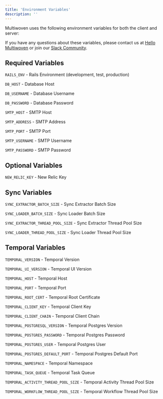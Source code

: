 ```yaml
---
title: 'Environment Variables'
description: ''
---
```


Multiwoven uses the following environment variables for both the client and server:

<Note>If you have any questions about these variables, please contact us at <a href="mailto:hello@multiwoven.com">Hello Multiwoven</a> or join our <a href="https://multiwoven.slack.com">Slack Community</a>.</Note>

## Required Variables

```RAILS_ENV``` - Rails Environment (development, test, production)

```DB_HOST``` - Database Host

```DB_USERNAME``` - Database Username

```DB_PASSWORD``` - Database Password

```SMTP_HOST``` - SMTP Host

```SMTP_ADDRESS``` - SMTP Address

```SMTP_PORT``` - SMTP Port

```SMTP_USERNAME``` - SMTP Username

```SMTP_PASSWORD``` - SMTP Password

## Optional Variables

```NEW_RELIC_KEY``` - New Relic Key

## Sync Variables

```SYNC_EXTRACTOR_BATCH_SIZE``` - Sync Extractor Batch Size

```SYNC_LOADER_BATCH_SIZE``` - Sync Loader Batch Size

```SYNC_EXTRACTOR_THREAD_POOL_SIZE``` - Sync Extractor Thread Pool Size

```SYNC_LOADER_THREAD_POOL_SIZE``` - Sync Loader Thread Pool Size

## Temporal Variables

```TEMPORAL_VERSION``` - Temporal Version

```TEMPORAL_UI_VERSION``` - Temporal UI Version

```TEMPORAL_HOST``` - Temporal Host

```TEMPORAL_PORT``` - Temporal Port

```TEMPORAL_ROOT_CERT``` - Temporal Root Certificate

```TEMPORAL_CLIENT_KEY``` - Temporal Client Key

```TEMPORAL_CLIENT_CHAIN``` - Temporal Client Chain

```TEMPORAL_POSTGRESQL_VERSION``` - Temporal Postgres Version

```TEMPORAL_POSTGRES_PASSWORD``` - Temporal Postgres Password

```TEMPORAL_POSTGRES_USER``` - Temporal Postgres User

```TEMPORAL_POSTGRES_DEFAULT_PORT``` - Temporal Postgres Default Port

```TEMPORAL_NAMESPACE``` - Temporal Namespace

```TEMPORAL_TASK_QUEUE``` - Temporal Task Queue

```TEMPORAL_ACTIVITY_THREAD_POOL_SIZE``` - Temporal Activity Thread Pool Size

```TEMPORAL_WORKFLOW_THREAD_POOL_SIZE``` - Temporal Workflow Thread Pool Size




